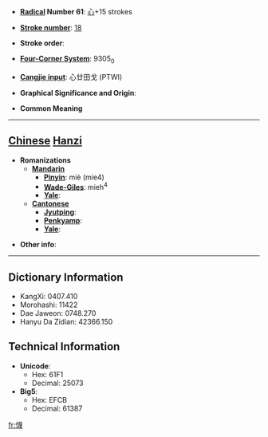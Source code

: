 * '''[[Wiktionary:Chinese radical index| Radical]] Number 61''': [[Wiktionary:Chinese radical index 心|心]]+15 strokes

* '''[[Wiktionary:Chinese total strokes index|Stroke number]]''': [[Wiktionary:Chinese total strokes index 18|18]]

* '''Stroke order''': 

* '''[[Wiktionary:Chinese four corner index|Four-Corner System]]''': 9305<sub>0</sub>

* '''[[Wiktionary:Chinese Cangjie index|Cangjie input]]''': 心廿田戈 (PTWI)

* '''Graphical Significance and Origin''': 

* '''Common Meaning'''

----

== [[Chinese]] [[Hanzi]] ==

* '''Romanizations'''
** '''[[Mandarin]]'''
*** '''[[Pinyin]]''': miè (mie4)
*** '''[[Wade-Giles]]''': mieh<sup>4</sup>
*** '''[[Yale]]''': 
** '''[[Cantonese]]'''
*** '''[[Jyutping]]''':
*** '''[[Penkyamp]]''': 
*** '''[[Yale]]''': 

* '''Other info''': 

----

== Dictionary Information ==

* KangXi: 0407.410
* Morohashi: 11422
* Dae Jaweon: 0748.270
* Hanyu Da Zidian: 42366.150

== Technical Information ==

* '''Unicode''':
** Hex: 61F1
** Decimal: 25073
* '''Big5''':
** Hex: EFCB
** Decimal: 61387

[[fr:懱]]